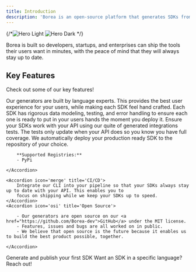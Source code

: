 ```yaml
---
title: Introduction
description: 'Borea is an open-source platform that generates SDKs from an OpenAPI spec'
---
```


{/*<img className='block dark:hidden' src='/images/hero-light.png' alt='Hero Light' />
<img className='hidden dark:block' src='/images/hero-dark.png' alt='Hero Dark' /> */}

Borea is built so developers, startups, and enterprises can ship the tools their users want in minutes, with the peace
of mind that they will always stay up to date.

## Key Features

Check out some of our key features!

<AccordionGroup>
	<Accordion icon='pen' title='Idiomatic SDKs'>
		Our generators are built by language experts. This provides the best user experience for your users, while
		making each SDK feel hand crafted.
	</Accordion>
	<Accordion icon="microchip" title='Production Ready'>
		Each SDK has rigorous data modeling, testing, and error handling to ensure each one is ready to put in your users
		hands the moment you deploy it.
	</Accordion>
	<Accordion icon="flask-gear" title='SDK Testing'>
		Ensure your SDKs work with your API using our quite of generated integrations tests. The tests only update when
		your API does so you know you have full coverage.
	</Accordion>
	<Accordion icon='cubes' title='Deploy Remotely'>
		We automatically deploy your production ready SDK to the repository of your choice.

    	**Supported Registries:**
    	- PyPi

    </Accordion>

    <Accordion icon='merge' title='CI/CD'>
    	Integrate our CLI into your pipeline so that your SDKs always stay up to date with your API. This enables you to
    	focus on shipping while we keep your SDKs up to speed.
    </Accordion>
    <Accordion icon='osi' title='Open Source'>

    	- Our generators are open source on our <a href="https://github.com/Borea-dev">GitHub</a> under the MIT license.
    	- Features, issues and bugs are all worked on in public.
    	- We believe that open source is the future because it enables us to build the best product possible, together.

    </Accordion>

</AccordionGroup>

<CardGroup cols={2}>
	<Card title='Quick Start' icon='code' href='/cli/quick-start'>
		Generate and publish your first SDK
	</Card>
	<Card title='Request a Language' icon='flag' href='mailto:hey@borea.dev?subject=SDK%20Language%20Request'>
		Want an SDK in a specific language? Reach out!
	</Card>
</CardGroup>
